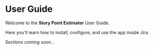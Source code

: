 # User Guide

Welcome to the **Story Point Estimator** User Guide.

Here you'll learn how to install, configure, and use the app inside Jira.

_Sections coming soon..._
